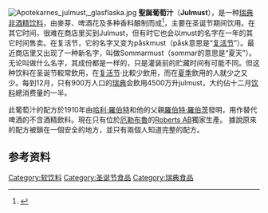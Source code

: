 [[File:Apotekarnes_julmust,_glasflaska.jpg|thumb]]
'''聖誕葡萄汁'''（'''Julmust'''），是一种[[瑞典|瑞典]][[非酒精饮料|非酒精饮料]]，由麥芽、啤酒花及多种香料酿制而成<ref>{{cite web|url=http://www.sweden.cn/culture/latestupdates/detail/article/-18bed1f9de/|title=特稿: 令人开怀的瑞典圣诞自助大餐|author=瑞典旅游局|date=2013年12月25日|publisher=瑞典对外交流委员会|accessdate=2014年12月25日|archive-date=2014年12月25日|archive-url=https://web.archive.org/web/20141225231652/http://www.sweden.cn/culture/latestupdates/detail/article/-18bed1f9de/|dead-url=no}}</ref>，主要在圣诞节期间饮用。在其它时间，很难在商店里买到Julmust，但有时它也会以must的名字在一年的其它时间售卖。在复活节，它的名字又变为påskmust（påsk意思是“[[复活节|复活节]]”）。最近商店里又出现了一种新名字，叫做Sommarmust（sommar的意思是“夏天”）。无论叫做什么名字，其成份都是一样的，只是灌装前的贮藏时间有可能不同。但这种饮料在圣诞节較常飲用，在[[复活节|复活节]]‧比較少飲用，而在[[夏季|夏季]]飲用的人就少之又少。每到12月，只有900万人口的[[瑞典|瑞典]]会飲用4500万升julmust，大约佔十二月[[饮料|饮料]]總消费量的一半。

此葡萄汁的配方於1910年由[[哈利·羅伯特|哈利·羅伯特]]和他的父親[[羅伯特·羅伯茨|羅伯特·羅伯茨]]發明，用作替代啤酒的不含酒精飲料。現在只有位於[[厄勒布魯|厄勒布魯]]的[[Roberts_AB|Roberts AB]]獨家生產。
據說原來的配方被鎖在一個安全的地方，並只有兩個人知道完整的配方。

== 参考资料 ==
{{reflist}}

{{聖誕節}}
[[Category:软饮料|Category:软饮料]]
[[Category:圣诞节食品|Category:圣诞节食品]]
[[Category:瑞典食品|Category:瑞典食品]]